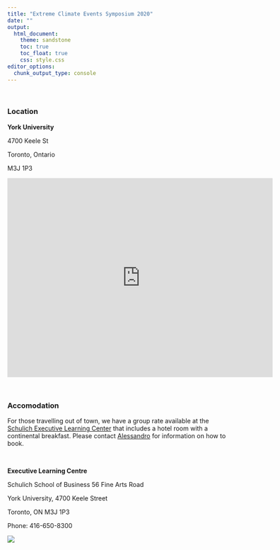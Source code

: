 ```yaml
---
title: "Extreme Climate Events Symposium 2020"
date: ""
output: 
  html_document:
    theme: sandstone
    toc: true
    toc_float: true
    css: style.css
editor_options: 
  chunk_output_type: console
---
```


<br>

### Location

**York University**

4700 Keele St

Toronto, Ontario

M3J 1P3


<iframe src="https://www.google.com/maps/embed?pb=!1m14!1m8!1m3!1d11523.885409615827!2d-79.5018684!3d43.7734535!3m2!1i1024!2i768!4f13.1!3m3!1m2!1s0x0%3A0xdbb899cc9da76d19!2sYork%20University!5e0!3m2!1sen!2sca!4v1578585470787!5m2!1sen!2sca" width="600" height="450" frameborder="0" style="border:0;" allowfullscreen=""></iframe>

<br>

### Accomodation

For those travelling out of town, we have a group rate available at the [Schulich Executive Learning Center](http://www.acc-schulichexecutiveconferencecentre.com/hot-dates--rates.html) that includes a hotel room with a continental breakfast. Please contact [Alessandro](alex.filazzola@outlook.com) for information on how to book.

<br>

**Executive Learning Centre**

Schulich School of Business
56 Fine Arts Road

York University, 4700 Keele Street

Toronto, ON M3J 1P3

Phone: 416-650-8300

![](images/hotel.jpg)

